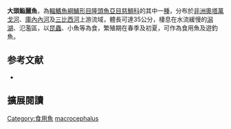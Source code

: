 {{Speciesbox
| name = 大頭鮨麗魚
| status = LC
| status_system = IUCN3.1
| image = Serranochromis macrocephalus.jpg
| image_width = 240px
| genus = Serranochromis
| species = macrocephalus
| authority = [[Boulenger|Boulenger]], 1899
| synonyms = *''Paratilapia macrocephala''<br /><small>Boulenger, 1899</small>
*''Serranochromis macrocephala''<br /><small>Boulenger, 1899</small>
*''Pelmatochromis genisquamulatus''<br /><small>Pellegrin, 1914</small>
*''Paratilapia ellenbergeri''<br /><small>Gilchrist & Thompson, 1917</small>
}}

'''大頭鮨麗魚'''，為[[輻鰭魚綱|輻鰭魚綱]][[鱸形目|鱸形目]][[隆頭魚亞目|隆頭魚亞目]][[慈鯛科|慈鯛科]]的其中一[[種|種]]，分布於[[非洲|非洲]][[奧塔萬戈河|奧塔萬戈河]]、[[庫內內河|庫內內河]]及[[三比西河|三比西河]]上游流域，體長可達35公分，棲息在水流緩慢的[[潟湖|潟湖]]、氾濫區，以[[昆蟲|昆蟲]]、小魚等為食，繁殖期在春季及初夏，可作為食用魚及遊釣魚。
==参考文献==
*{{FishBase_species|genus=Serranochromis|species=macrocephalus|year=2013|month=5}}

== 擴展閱讀 ==
{{refbegin}}
{{wikispecies-inline|Serranochromis macrocephalus|大頭鮨麗魚}}
{{refend}}
{{Taxonbar|from=Q3543984}}

[[Category:食用魚|Category:食用魚]]
[[Category:鮨麗魚屬|macrocephalus]]


{{鱸形目小作品}}
